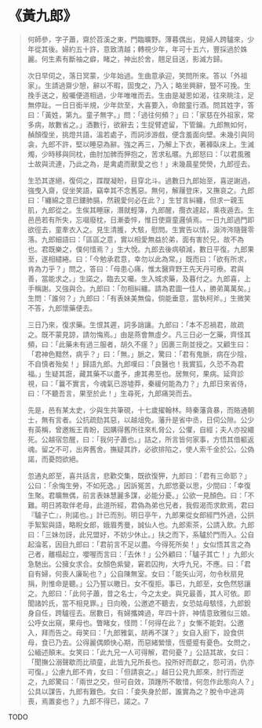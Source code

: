 # 《黃九郎》

> 何師參，字子蕭，齋於苕溪之東，門臨曠野。薄暮偶出，見婦人跨驢來，少年從其後。婦約五十許，意致清越；轉視少年，年可十五六，豐採過於姝麗。何生素有斷袖之癖，睹之，神出於舍，翹足目送，影滅方歸。
>
> 次日早伺之，落日冥蒙，少年始過。生曲意承迎，笑問所來。答以「外祖家」。生請過齋少憩，辭以不暇，固曳之，乃入；略坐興辭，豎不可挽。生挽手送之，殷囑便道相過，少年唯唯而去。生由是凝思如渴，往來眺注，足無停趾。一日日銜半規，少年欻至，大喜要入，命館童行酒。問其姓字，答曰：「黃姓，第九。童子無字。」問：「過往何頻？」曰：「家慈在外祖家，常多病，故數省之。」酒數行，欲辭去；生捉臂遮留，下管鑰。九郎無如何，赬顏復坐，挑燈共語，溫若處子，而詞涉游戲，便含羞面向壁。未幾引與同衾，九郎不許，堅以睡惡為辭。強之再三，乃解上下衣，著褲臥床上。生滅燭，少時移與同枕，曲肘加髀而狎抱之，苦求私暱。九郎怒曰：「以君風雅士故與流連，乃此之為，是禽處而獸愛之也！」未幾晨星熒熒，九郎徑去。
>
> 生恐其遂絕，復伺之，蹀躞凝盼，目穿北斗。過數日九郎始至，喜逆謝過，強曳入齋，促坐笑語，竊幸其不念舊惡。無何，解屨登床，又撫哀之。九郎曰：「纏綿之意已鏤肺膈，然親愛何必在此？」生甘言糾纏，但求一親玉肌，九郎從之。生俟其睡寐，潛就輕簿，九郎醒，攬衣遽起，乘夜遁去。生邑邑若有所失，忘啜廢枕，日漸委悴，惟日使齋童邏偵焉。一日九郎過門即欲徑去，童牽衣入之。見生清臒，大駭，慰問。生實告以情，淚涔涔隨聲零落。九郎細語曰：「區區之意，實以相愛無益於弟，面有害於兄，故不為也。君既樂之，僕何惜焉？」生大悅。九郎去後病頓減，數日平復。九郎果至，遂相繾綣。曰：「今勉承君意，幸勿以此為常。」既而曰：「欲有所求，肯為力乎？」問之，答曰：「母患心痛，惟太醫齊野王先天丹可療。君與善，當能求之。」生諾之，臨去又囑。生入城求藥，及暮付之。九郎喜，上手稱謝。又強與合。九郎曰：「勿相糾纏。請為君圖一佳人，勝弟萬萬矣。」生問：「誰何？」九郎曰：「有表妹美無倫，倘能垂意，當執柯斧。」生微笑不答，九郎懷藥便去。
>
> 三日乃來，復求藥。生恨其遲，詞多誚讓。九郎曰：「本不忍禍君，故疏之。既不蒙見諒，請勿悔焉。」由是燕會無虛夕。凡三日必一乞藥，齊怪其頻，曰：「此藥未有過三服者，胡久不瘥？」因裹三劑並授之。又顧生曰：「君神色黯然，病乎？」曰：「無。」脈之，驚曰：「君有鬼脈，病在少陰，不自慎者殆矣！」歸語九郎。九郎嘆曰：「良醫也！我實狐，久恐不為君福。」生疑其誑，藏其藥不以盡予，慮其弗至也。居無何，果病。延齊診視，曰：「曩不實言，今魂氣已游墟莽，秦緩何能為力？」九郎日來省侍，曰：「不聽吾言，果至於此！」生尋死，九郎痛哭而去。
>
> 先是，邑有某太史，少與生共筆硯，十七歲擢翰林。時秦藩貪暴，而賂通朝士，無有言者。公抗疏劾其惡，以越俎免。藩升是省中丞，日伺公隙。公少有英稱，曾邀叛王青盼，因購得舊所往來札脅公，公懼，自經；夫人亦投繯死。公越宿忽醒，曰：「我何子蕭也。」詰之，所言皆何家事，方悟其借軀返魂。留之不可，出奔舊舍。撫疑其詐，必欲排陷之，使人索千金於公。公偽諾，而憂悶欲絕。
>
> 忽通丸郎至，喜共話言，悲歡交集，既欲復狎，九郎曰：「君有三命耶？」公曰：「余悔生勞，不如死逸。」因訴冤苦，九郎悠憂以思，少間曰：「幸復生聚。君曠無偶，前言表妹慧麗多謀，必能分憂。」公欲一見顏色。曰：「不難。明日將取伴老母，此道所經，君偽為弟也兄者，我假渴而求飲焉，君曰『驢子亡』，則諾也。」計已而別。明日亭午，九郎果從女郎經門外過，公拱手絮絮與語，略睨女郎，娥眉秀曼，誠仙人也。九郎索茶，公請入飲。九郎曰：「三妹勿訝，此兄盟好，不妨少休止。」扶之而下，系驢於門而入。公自起淪茗，因目九郎曰：「君前言不足以盡。今得死所矣！」女似悟其言之為己者，離榻起立，嚶喔而言曰：「去休！」公外顧曰：「驢子其亡！」九郎火急馳出。公擁女求合。女顏色紫變，窘若囚拘，大呼九兄，不應。曰：「君自有婦，何喪人廉恥也？」公自陳無室。女曰：「能矢山河，勿令秋扇見捐，則惟命是聽。」公乃誓以皦日。女不復拒。事已，九郎至，女色然怒讓之。九郎曰：「此何子蕭，昔之名士，今之太史。與兄最善，其人可依。即聞諸妗氏，當不相見罪。」日向晚，公邀遮不聽去，女恐姑母駭怪，九郎銳身自任，跨驢徑去。居數日，有婦攜婢過，年四十許，神情意致雅似三娘。公呼女出窺，果母也。瞥睹女，怪問：「何得在此？」女慚不能對。公邀入，拜而告之。母笑曰：「九郎雅氣，胡再不謀？」女自入廚下，設食供母，食已乃去。公得麗偶頗快心期，而惡緒縈懷，恆蹙蹙有憂色。女問之，公緬述顛末。女笑曰：「此九兄一人可得解，君何憂？」公詰其故，女曰：「聞撫公溺聲歇而比頑童，此皆九兄所長也。投所好而獻之，怨可消，仇亦可復。」公慮九郎不肯，女曰：「但請哀之。」越日公見九郎來，肘行而逆之，九郎驚曰：「兩世之交，但可自效，頂踵所不敢惜，何忽作此態向人？」公具以謀告，九郎有難色。女曰：「妾失身於郎，誰實為之？脫令中途凋喪，焉置妾也？」九郎不得已，諾之。7

TODO

